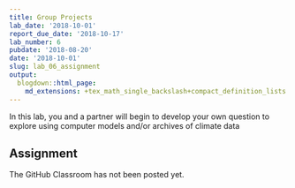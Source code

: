 ```yaml
---
title: Group Projects
lab_date: '2018-10-01'
report_due_date: '2018-10-17'
lab_number: 6
pubdate: '2018-08-20'
date: '2018-10-01'
slug: lab_06_assignment
output:
  blogdown::html_page:
    md_extensions: +tex_math_single_backslash+compact_definition_lists
---
```

In this lab, you and a partner will begin to develop your own question to explore using computer models and/or archives of climate data

## Assignment

The GitHub Classroom has not been posted yet.
